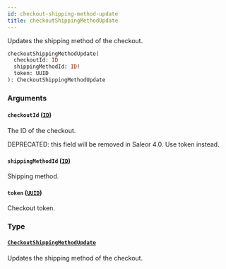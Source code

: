 ```yaml
---
id: checkout-shipping-method-update
title: checkoutShippingMethodUpdate
---
```


Updates the shipping method of the checkout.

```graphql
checkoutShippingMethodUpdate(
  checkoutId: ID
  shippingMethodId: ID!
  token: UUID
): CheckoutShippingMethodUpdate
```

### Arguments

#### `checkoutId` ([`ID`](../../../developer/api-reference/scalars/id))

The ID of the checkout.

DEPRECATED: this field will be removed in Saleor 4.0. Use token instead.

#### `shippingMethodId` ([`ID`](../../../developer/api-reference/scalars/id))

Shipping method.

#### `token` ([`UUID`](../../../developer/api-reference/scalars/uuid))

Checkout token.

### Type

#### [`CheckoutShippingMethodUpdate`](../../../developer/api-reference/objects/checkout-shipping-method-update)

Updates the shipping method of the checkout.
